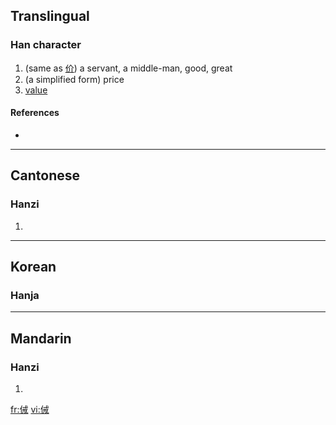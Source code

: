 ==Translingual==

===Han character===
{{Han char|rn=9|rad=人|as=07|sn=9|four=|canj=人戈廿 (OIT)}}

# (same as [[价]]) a servant, a middle-man, good, great
# (a simplified form) price
# [[value]]

====References====
* {{Han ref|kx=0103.120|hdz=10156.120|uh=3458|ud=13400}}

----

==Cantonese==

===Hanzi===
{{yue-hanzi|jyut=|y=gai3}}

# {{defn|Cantonese|sort=人07}}
----

==Korean==

===Hanja===
{{ko-hanja|hangeul=개|rv=gae|mr=kae|y=kay|eumhun=착하다|ehrv=chakada|ehmr=ch'akhada|ehy=chakhata}}

{{defn|Korean|sort=人07}}

----

==Mandarin==

===Hanzi===
{{cmn-hanzi|pin=[[jiè]] ([[jie4]])|wg=chieh<sup>4</sup>}}

# {{defn|Mandarin|sort=人07}}

[[fr:㑘]]
[[vi:㑘]]